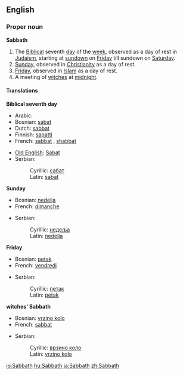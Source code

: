==English==
===Proper noun===
'''Sabbath'''

#The [[Biblical]] seventh [[day]] of the [[week]], observed as a day of rest in [[Judaism]], starting at [[sundown]] on [[Friday]] till sundown on [[Saturday]].
#[[Sunday]], observed in [[Christianity]] as a day of rest.
#[[Friday]], observed in [[Islam]] as a day of rest.
#A meeting of [[witch]]es at [[midnight]].

====Translations====
'''Biblical seventh day'''
{{top}}
*Arabic: {{ARchar|[[السبت]]}}
*Bosnian: [[sabat#Bosnian|sabat]] {{m}}
*Dutch: [[sabbat]] {{m}}
*Finnish: [[sapatti]]
*French: [[sabbat]] {{m}}, [[shabbat]] {{m}}
{{mid}}
*[[Old English]]: [[Sabat]] {{m}}
*Serbian:
*:Cyrillic: [[сабат#Serbian|сабат]] {{m}}
*:Latin: [[sabat#Serbian|sabat]] {{m}}
{{bottom}}

'''Sunday'''
{{top}}
*Bosnian: [[nedelja#Bosnian|nedelja]] {{f}}
*French: [[dimanche]] {{m}}
{{mid}}
*Serbian:
*:Cyrillic: [[недеља#Serbian|недеља]] {{f}}
*:Latin: [[nedelja#Serbian|nedelja]] {{f}}
{{bottom}}

'''Friday'''
{{top}}
*Bosnian: [[petak#Bosnian|petak]] {{m}}
*French: [[vendredi]] {{m}}
{{mid}}
*Serbian:
*:Cyrillic: [[петак#Serbian|петак]] {{m}}
*:Latin: [[petak#Serbian|petak]] {{m}}
{{bottom}}

'''witches' Sabbath'''
{{top}}
*Bosnian: [[vrzino kolo#Bosnian|vrzino kolo]] {{n}}
*French: [[sabbat]] {{m}}
{{mid}}
*Serbian:
*:Cyrillic: [[врзино коло#Serbian|врзино коло]] {{n}}
*:Latin: [[vrzino kolo#Serbian|vrzino kolo]] {{n}}
{{bottom}}

[[io:Sabbath]]
[[hu:Sabbath]]
[[ja:Sabbath]]
[[zh:Sabbath]]